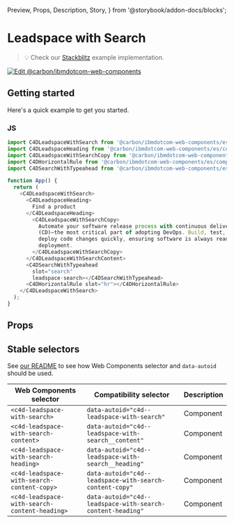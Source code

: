   Preview,
  Props,
  Description,
  Story,
} from '@storybook/addon-docs/blocks';

# Leadspace with Search

> 💡 Check our
> [Stackblitz](https://stackblitz.com/github/carbon-design-system/carbon-for-ibm-dotcom/tree/main/packages/web-components/examples/stackblitz/components-react/leadspace-with-search)
> example implementation.

[![Edit @carbon/ibmdotcom-web-components](https://developer.stackblitz.com/img/open_in_stackblitz.svg)](https://stackblitz.com/github/carbon-design-system/carbon-for-ibm-dotcom/tree/main/packages/web-components/examples/codesandbox/components-react/leadspace-with-search)

## Getting started

Here's a quick example to get you started.

### JS

```javascript
import C4DLeadspaceWithSearch from '@carbon/ibmdotcom-web-components/es/components-react/leadspace-with-search/leadspace-with-search.js';
import C4DLeadspaceHeading from '@carbon/ibmdotcom-web-components/es/components-react/leadspace/leadspace-heading';
import C4DLeadspaceWithSearchCopy from '@carbon/ibmdotcom-web-components/es/components-react/leadspace-with-search/leadspace-with-search-copy';
import C4DHorizontalRule from '@carbon/ibmdotcom-web-components/es/components-react/horizontal-rule/horizontal-rule';
import C4DSearchWithTypeahead from '@carbon/ibmdotcom-web-components/es/components-react/search-with-typeahead/search-with-typeahead';

function App() {
  return (
    <C4DLeadspaceWithSearch>
      <C4DLeadspaceHeading>
        Find a product
      </C4DLeadspaceHeading>
        <C4DLeadspaceWithSearchCopy>
          Automate your software release process with continuous delivery
          (CD)—the most critical part of adopting DevOps. Build, test, and
          deploy code changes quickly, ensuring software is always ready for
          deployment.
        </C4DLeadspaceWithSearchCopy>
      </C4DLeadspaceWithSearchContent>
      <C4DSearchWithTypeahead
        slot="search"
        leadspace-search></C4DSearchWithTypeahead>
      <C4DHorizontalRule slot="hr"></C4DHorizontalRule>
    </C4DLeadspaceWithSearch>
  );
}
```

## Props

<Props of={PropTypesRef} />

## Stable selectors

See
[our README](https://github.com/carbon-design-system/carbon-for-ibm-dotcom/tree/main/packages/web-components#stable-selectors-for-analytics-and-integratione2e-testing-in-web-components)
to see how Web Components selector and `data-autoid` should be used.

| Web Components selector                       | Compatibility selector                                     | Description |
| --------------------------------------------- | ---------------------------------------------------------- | ----------- |
| `<c4d-leadspace-with-search>`                 | `data-autoid="c4d--leadspace-with-search"`                 | Component   |
| `<c4d-leadspace-with-search-content>`         | `data-autoid="c4d--leadspace-with-search__content"`        | Component   |
| `<c4d-leadspace-with-search-heading>`         | `data-autoid="c4d--leadspace-with-search__heading"`        | Component   |
| `<c4d-leadspace-with-search-content-copy>`    | `data-autoid="c4d--leadspace-with-search-content-copy"`    | Component   |
| `<c4d-leadspace-with-search-content-heading>` | `data-autoid="c4d--leadspace-with-search-content-heading"` | Component   |

<Description markdown={contributing} />

